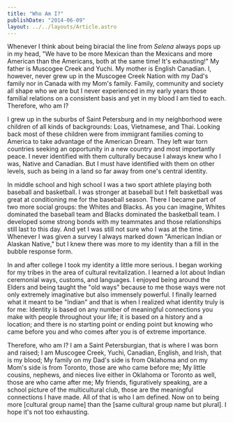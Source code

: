 ```yaml
---
title: "Who Am I?"
publishDate: "2014-06-09"
layout: ../../layouts/Article.astro
---
```


Whenever I think about being biracial the line from _Selena_ always pops up in my head, "We have to be more Mexican than the Mexicans and more American than the Americans, both at the same time! It's exhausting!" My father is Muscogee Creek and Yuchi. My mother is English Canadian. I, however, never grew up in the Muscogee Creek Nation with my Dad's family nor in Canada with my Mom's family. Family, community and society all shape who we are but I never experienced in my early years those familial relations on a consistent basis and yet in my blood I am tied to each. Therefore, who am I?

I grew up in the suburbs of Saint Petersburg and in my neighborhood were children of all kinds of backgrounds: Loas, Vietnamese, and Thai. Looking back most of these children were from immigrant families coming to America to take advantage of the American Dream. They left war torn countries seeking an opportunity in a new country and most importantly peace. I never identified with them culturally because I always knew who I was, Native and Canadian. But I must have identified with them on other levels, such as being in a land so far away from one's central identity.

In middle school and high school I was a two sport athlete playing both baseball and basketball. I was stronger at baseball but I felt basketball was great at conditioning me for the baseball season. There I became part of two more social groups: the Whites and Blacks. As you can imagine, Whites dominated the baseball team and Blacks dominated the basketball team. I developed some strong bonds with my teammates and those relationships still last to this day. And yet I was still not sure who I was at the time. Whenever I was given a survey I always marked down "American Indian or Alaskan Native," but I knew there was more to my identity than a fill in the bubble response form.

In and after college I took my identity a little more serious. I began working for my tribes in the area of cultural revitalization. I learned a lot about Indian ceremonial ways, customs, and languages. I enjoyed being around the Elders and being taught the "old ways" because to me those ways were not only extremely imaginative but also immensely powerful. I finally learned what it meant to be "Indian" and that is when I realized what identity truly is for me: Identity is based on any number of meaningful connections you make with people throughout your life; it is based on a history and a location; and there is no starting point or ending point but knowing who came before you and who comes after you is of extreme importance.

Therefore, who am I? I am a Saint Petersburgian, that is where I was born and raised; I am Muscogee Creek, Yuchi, Canadian, English, and Irish, that is my blood; My family on my Dad's side is from Oklahoma and on my Mom's side is from Toronto, those are who came before me; My little cousins, nephews, and nieces live either in Oklahoma or Toronto as well, those are who came after me; My friends, figuratively speaking, are a school picture of the multicultural club, those are the meaningful connections I have made. All of that is who I am defined. Now on to being more [cultural group name] than the [same cultural group name but plural]. I hope it's not too exhausting.
